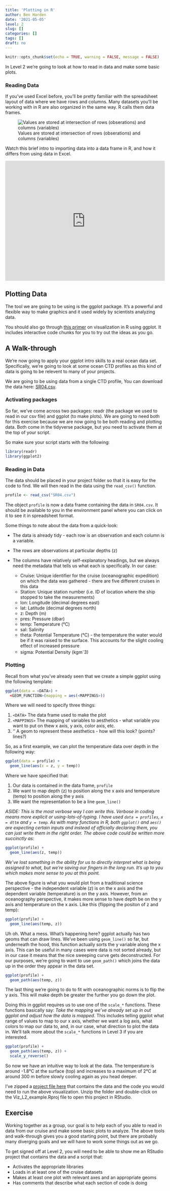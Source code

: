 ```yaml
---
title: 'Plotting in R'
author: Ben Harden
date: '2021-05-05'
level: 2
slug: []
categories: []
tags: []
draft: no
---
```


```r
knitr::opts_chunk$set(echo = TRUE, warning = FALSE, message = FALSE)
```

In Level 2 we're going to look at how to read in data and make some basic plots.

### Reading Data

If you've used Excel before, you'll be pretty familiar with the spreadsheet layout of data where we have rows and columns. Many datasets you'll be working with in R are also organized in the same way. R calls them data frames.

![Values are stored at intersection of rows (obserations) and columns (variables)](tidy_1.png)

Watch this brief intro to importing data into a data frame in R, and how it differs from using data in Excel.

<div style="padding:75% 0 0 0;position:relative;"><iframe src="https://player.vimeo.com/video/555320284?badge=0&amp;autopause=0&amp;player_id=0&amp;app_id=58479" frameborder="0" allow="autoplay; fullscreen; picture-in-picture" allowfullscreen style="position:absolute;top:0;left:0;width:100%;height:100%;" title="Sequence 01.mov"></iframe></div><script src="https://player.vimeo.com/api/player.js"></script>

## Plotting Data

The tool we are going to be using is the ggplot package. It's a powerful and flexible way to make graphics and it used widely by scientists analyzing data.

You should also go through [this primer](https://rstudio.cloud/learn/primers/1.1) on visualization in R using ggplot. It includes interactive code chunks for you to try out the ideas as you go.

## A Walk-through

We're now going to apply your ggplot intro skills to a real ocean data set. Specifically, we're going to look at some ocean CTD profiles as this kind of data is going to be relevent to many of your projects.

We are going to be using data from a single CTD profile, You can download the data here: [SR04.csv](SR04.csv).

### Activating packages

So far, we've come across two packages: readr (the package we used to read in our csv file) and ggplot (to make plots). We are going to need both for this exercise because we are now going to be both reading and plotting data. Both come in the tidyverse package, but you need to activate them at the top of your script.

So make sure your script starts with the following:

```r
library(readr)
library(ggplot2)
```

### Reading in Data

The data should be placed in your project folder so that it is easy for the code to find. We will then read in the data using the `read_csv()` function.

```r
profile <- read_csv("SR04.csv")
```

The object `profile` is now a data frame containing the data in `SR04.csv`. It should be available to you in the environment panel where you can click on it to see it in spreadsheet format.

Some things to note about the data from a quick-look:

* The data is already tidy - each row is an observation and each column is a variable.

* The rows are observations at particular depths (z)

* The columns have relatively self-explanatory headings, but we always need the metadata that tells us what each is specifically. In our case:
    + Cruise: Unique identifier for the cruise (oceanographic expedition) on which the data was gathered - there are five different cruises in this data
    + Station: Unique station number (i.e. ID of location where the ship stopped to take the measurements)
    + lon: Longitude (decimal degrees east)
    + lat: Latitude (decimal degrees north)
    + z: Depth (m)
    + pres: Pressure (dbar)
    + temp: Temperature (°C)
    + sal: Salinity
    + theta: Potential Temperature (°C) - the temperature the water would be if it was raised to the surface. This accounts for the slight cooling effect of increased pressure
    + sigma: Potential Density (kgm^-^3)  

### Plotting

Recall from what you've already seen that we create a simple ggplot using the following template:

```r
ggplot(data = <DATA>) + 
  <GEOM_FUNCTION>(mapping = aes(<MAPPINGS>))
```

Where we will need to specify three things:

1. `<DATA>` The data frame used to make the plot
1. `<MAPPINGS>` The mapping of variables to aesthetics - what variable you want to put on thew x axis, y axis, color axis, etc.
1. '<GEOM_FUNCTION>' A geom to represent these aesthetics - how will this look? (points? lines?)

So, as a first example, we can plot the temperature data over depth in the following way:

```r
ggplot(data = profile) +
  geom_line(aes(x = z, y = temp))
```

Where we have specified that:

1. Our data is contained in the data frame, `profile`
1. We want to map depth (z) to position along the x axis and temperature (temp) to position along the y axis
1. We want the representation to be a line `geom_line()`

*ASIDE: This is the most verbose way I can write this. Verbose in coding means more explicit or using-lots-of-typing. I have used `data = profiles`, `x = dttm` and `y = temp`. As with many functions in R, both `ggplot()` and `aes()` are expecting certain inputs and instead of officially declaring them, you can just write them in the right order. The above code could be written more succinctly as:*


```r
ggplot(profile) +
  geom_line(aes(z, temp))
```

*We've lost something in the ability for us to directly interpret what is being assigned to what, but we're saving our fingers in the long run. It's up to you which makes more sense to you at this point.*

The above figure is what you would plot from a traditional science perspective - the independent variable (z) is on the x axis and the dependent variable (temperature) is on the y axis. However, from an oceanography perspective, it makes more sense to have depth be on the y axis and temperature on the x axis. Like this (flipping the positon of z and temp):

```r
ggplot(profile) +
  geom_line(aes(temp, z))
```

Uh oh. What a mess. What's happening here? ggplot actually has two geoms that can draw lines. We've been using `geom_line()` so far, but underneath the hood, this function actually sorts the y variable along the x axis. This can be useful in many cases were data is not sorted already, but in our case it means that the nice sweeping curve gets deconstructed. For our purposes, we're going to want to use `geom_path()` which joins the data up in the order they appear in the data set.

```r
ggplot(profile) +
  geom_path(aes(temp, z))
```

The last thing we're going to do to fit with oceanographic norms is to flip the y axis. This will make depth be greater the further you go down the plot.

Doing this in ggplot requires us to use one of the `scale_*` functions. These functions basically say: *Take the mapping we've already set up in out ggplot and adjust how the data is mapped*. This includes telling ggplot what range of values to map to our x axis, whether we want a log axis, what colors to map our data to, and, in our case, what direction to plot the data in. We'll talk more about the `scale_*` functions in Level 3 if you are interested.

```r
ggplot(profile) +
  geom_path(aes(temp, z)) +
  scale_y_reverse()
```

So now we have an intuitive way to look at the data. The temperature is around -1.8°C at the surface (top) and increases to a maximum of 2°C at around 300 m before slowly cooling again as you head deeper.

I've zipped a [project file here](Viz_L2_example.zip) that contains the data and the code you would need to run the above visualization. Unzip the folder and double-click on the Viz_L2_example.Rproj file to open this project in RStudio. 

## Exercise

Working together as a group, our goal is to help each of you able to read in data from our cruise and make some basic plots to analyze. The above tools and walk-through gives you a good starting point, but there are probably many diverging goals and we will have to work some things out as we go.

To get signed off at Level 2, you will need to be able to show me an RStudio project that contains the data and a script that:

* Activates the appropriate libraries
* Loads in at least one of the cruise datasets
* Makes at least one plot with relevant axes and an appropriate geoms
* Has comments that describe what each section of code is doing

